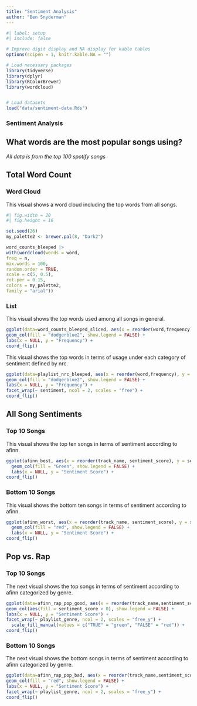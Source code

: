 ```yaml
---
title: "Sentiment Analysis"
author: "Ben Snyderman"
---
```


```r
#| label: setup
#| include: false

# Improve digit display and NA display for kable tables
options(scipen = 1, knitr.kable.NA = "")

# Load necessary packages
library(tidyverse)
library(dplyr)
library(RColorBrewer)
library(wordcloud)


# Load datasets
load("data/sentiment-data.Rds")
```

### Sentiment Analysis

## What words are the most popular songs using?

*All data is from the top 100 spotify songs*


## Total Word Count

::: {.panel-tabset}

### Word Cloud

This visual shows a word cloud including the top words from all songs.


```r

#| fig.width = 20
#| fig.height = 16

set.seed(26)
my_palette2 <- brewer.pal(8, "Dark2")

word_counts_bleeped |>
with(wordcloud(words = word,
freq = n,
max.words = 100,
random.order = TRUE,
scale = c(5, 0.5),
rot.per = 0.15,
colors = my_palette2,
family = "arial"))


```



### List

This visual shows the top words used among all songs in general.

```r

ggplot(data=word_counts_bleeped_sliced, aes(x = reorder(word,frequency), y = frequency)) +
geom_col(fill = "dodgerblue2", show.legend = FALSE) +
labs(x = NULL, y = "Frequency") +
coord_flip()


```


:::




This visual shows the top words in terms of usage under each category of sentiment defined by nrc.

```r

ggplot(data=playlist_nrc_bleeped, aes(x = reorder(word,frequency), y = frequency)) +
geom_col(fill = "dodgerblue2", show.legend = FALSE) +
labs(x = NULL, y = "Frequency") +
facet_wrap(~ sentiment, ncol = 2, scales = "free") +
coord_flip()


```








## All Song Sentiments

::: {.panel-tabset}


### Top 10 Songs

This visual shows the top ten songs in terms of sentiment according to afinn.

```r


ggplot(afinn_best, aes(x = reorder(track_name, sentiment_score), y = sentiment_score)) +
  geom_col(fill = "Green", show.legend = FALSE) +
  labs(x = NULL, y = "Sentiment Score") +
coord_flip()
```


### Bottom 10 Songs

This visual shows the bottom ten songs in terms of sentiment according to afinn.

```r
ggplot(afinn_worst, aes(x = reorder(track_name, sentiment_score), y = sentiment_score)) +
  geom_col(fill = "red", show.legend = FALSE) +
  labs(x = NULL, y = "Sentiment Score") +
coord_flip()
```


:::




## Pop vs. Rap

::: {.panel-tabset}

### Top 10 Songs

The next visual shows the top songs in terms of sentiment according to afinn categorized by genre.

```r

ggplot(data=afinn_rap_pop_good, aes(x = reorder(track_name,sentiment_score), y = sentiment_score)) +
geom_col(aes(fill = sentiment_score > 0), show.legend = FALSE) +
labs(x = NULL, y = "Sentiment Score") +
facet_wrap(~ playlist_genre, ncol = 2, scales = "free_y") +
  scale_fill_manual(values = c("TRUE" = "green", "FALSE" = "red")) +
coord_flip()
```


### Bottom 10 Songs


The next visual shows the bottom songs in terms of sentiment according to afinn categorized by genre.

```r

ggplot(data=afinn_rap_pop_bad, aes(x = reorder(track_name,sentiment_score), y = sentiment_score)) +
geom_col(fill = "red", show.legend = FALSE) +
labs(x = NULL, y = "Sentiment Score") +
facet_wrap(~ playlist_genre, ncol = 2, scales = "free_y") +
coord_flip()
```


:::

